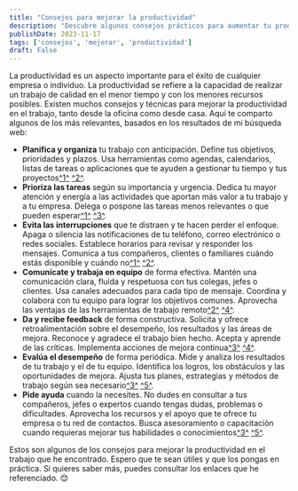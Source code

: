 ```yaml
---
title: "Consejos para mejorar la productividad"
description: "Descubre algunos consejos prácticos para aumentar tu productividad diaria y lograr más en menos tiempo."
publishDate: 2023-11-17
tags: ['consejos', 'mejorar', 'productividad']
draft: False
---
```

[1]: https://blog.ganttpro.com/es/tecnicas-como-mejorar-la-productividad/ ""
[2]: https://asana.com/es/resources/how-to-be-more-productive ""
[3]: https://recursos-empresa.computrabajo.com/mejorar-la-productividad-10-acciones/ ""
[4]: https://mx.indeed.com/orientacion-profesional/desarrollo-profesional/consejos-productividad ""
[5]: https://blog.adecco.com.mx/2021/07/05/7-consejos-para-mejorar-tu-productividad-laboral-desde-la-oficina-o-desde-casa/ ""

La productividad es un aspecto importante para el éxito de cualquier empresa o individuo. La productividad se refiere a la capacidad de realizar un trabajo de calidad en el menor tiempo y con los menores recursos posibles. Existen muchos consejos y técnicas para mejorar la productividad en el trabajo, tanto desde la oficina como desde casa. Aquí te comparto algunos de los más relevantes, basados en los resultados de mi búsqueda web:

- **Planifica y organiza** tu trabajo con anticipación. Define tus objetivos, prioridades y plazos. Usa herramientas como agendas, calendarios, listas de tareas o aplicaciones que te ayuden a gestionar tu tiempo y tus proyectos[^1^][1] [^2^][2].
- **Prioriza las tareas** según su importancia y urgencia. Dedica tu mayor atención y energía a las actividades que aportan más valor a tu trabajo y a tu empresa. Delega o pospone las tareas menos relevantes o que pueden esperar[^1^][1] [^3^][3].
- **Evita las interrupciones** que te distraen y te hacen perder el enfoque. Apaga o silencia las notificaciones de tu teléfono, correo electrónico o redes sociales. Establece horarios para revisar y responder los mensajes. Comunica a tus compañeros, clientes o familiares cuándo estás disponible y cuándo no[^1^][1] [^2^][2].
- **Comunícate y trabaja en equipo** de forma efectiva. Mantén una comunicación clara, fluida y respetuosa con tus colegas, jefes o clientes. Usa canales adecuados para cada tipo de mensaje. Coordina y colabora con tu equipo para lograr los objetivos comunes. Aprovecha las ventajas de las herramientas de trabajo remoto[^2^][2] [^4^][4].
- **Da y recibe feedback** de forma constructiva. Solicita y ofrece retroalimentación sobre el desempeño, los resultados y las áreas de mejora. Reconoce y agradece el trabajo bien hecho. Acepta y aprende de las críticas. Implementa acciones de mejora continua[^3^][3] [^4^][4].
- **Evalúa el desempeño** de forma periódica. Mide y analiza los resultados de tu trabajo y el de tu equipo. Identifica los logros, los obstáculos y las oportunidades de mejora. Ajusta tus planes, estrategias y métodos de trabajo según sea necesario[^3^][3] [^5^][5].
- **Pide ayuda** cuando la necesites. No dudes en consultar a tus compañeros, jefes o expertos cuando tengas dudas, problemas o dificultades. Aprovecha los recursos y el apoyo que te ofrece tu empresa o tu red de contactos. Busca asesoramiento o capacitación cuando requieras mejorar tus habilidades o conocimientos[^3^][3] [^5^][5].

Estos son algunos de los consejos para mejorar la productividad en el trabajo que he encontrado. Espero que te sean útiles y que los pongas en práctica. Si quieres saber más, puedes consultar los enlaces que he referenciado. 😊
